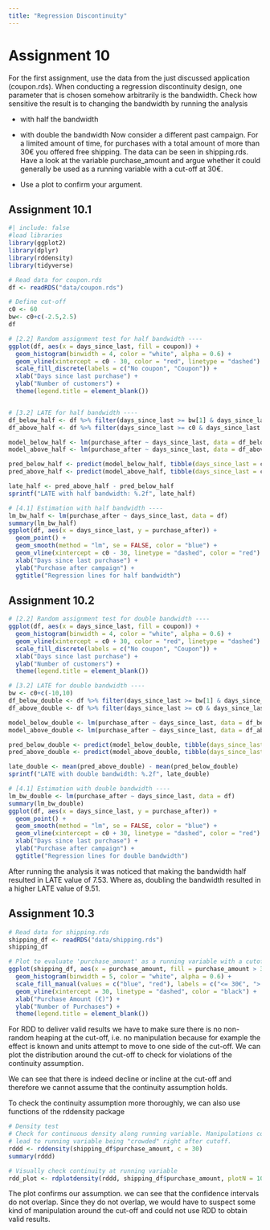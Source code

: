 ```yaml
---
title: "Regression Discontinuity"
---
```



# Assignment 10

For the first assignment, use the data from the just discussed application (coupon.rds). When conducting a regression discontinuity design, one parameter that is chosen somehow arbitrarily is the bandwidth. Check how sensitive the result is to changing the bandwidth by running the analysis

  * with half the bandwidth
  * with double the bandwidth
Now consider a different past campaign. For a limited amount of time, for purchases with a total amount of more than 30€ you offered free shipping. The data can be seen in shipping.rds. Have a look at the variable purchase_amount and argue whether it could generally be used as a running variable with a cut-off at 30€.

  * Use a plot to confirm your argument.

## Assignment 10.1
```r
#| include: false
#load libraries
library(ggplot2)
library(dplyr)
library(rddensity)
library(tidyverse)
```

```r
# Read data for coupon.rds
df <- readRDS("data/coupon.rds")

# Define cut-off
c0 <- 60
bw<- c0+c(-2.5,2.5)
df

# [2.2] Random assignment test for half bandwidth ----
ggplot(df, aes(x = days_since_last, fill = coupon)) +
  geom_histogram(binwidth = 4, color = "white", alpha = 0.6) +
  geom_vline(xintercept = c0 - 30, color = "red", linetype = "dashed") + # Half bandwidth
  scale_fill_discrete(labels = c("No coupon", "Coupon")) +
  xlab("Days since last purchase") +
  ylab("Number of customers") +
  theme(legend.title = element_blank())


# [3.2] LATE for half bandwidth ----
df_below_half <- df %>% filter(days_since_last >= bw[1] & days_since_last < c0)
df_above_half <- df %>% filter(days_since_last >= c0 & days_since_last <= bw[2])

model_below_half <- lm(purchase_after ~ days_since_last, data = df_below_half)
model_above_half <- lm(purchase_after ~ days_since_last, data = df_above_half)

pred_below_half <- predict(model_below_half, tibble(days_since_last = c0))
pred_above_half <- predict(model_above_half, tibble(days_since_last = c0))

late_half <- pred_above_half - pred_below_half
sprintf("LATE with half bandwidth: %.2f", late_half)

# [4.1] Estimation with half bandwidth ----
lm_bw_half <- lm(purchase_after ~ days_since_last, data = df)
summary(lm_bw_half)
ggplot(df, aes(x = days_since_last, y = purchase_after)) +
  geom_point() +
  geom_smooth(method = "lm", se = FALSE, color = "blue") +
  geom_vline(xintercept = c0 - 30, linetype = "dashed", color = "red") + # Half bandwidth
  xlab("Days since last purchase") +
  ylab("Purchase after campaign") +
  ggtitle("Regression lines for half bandwidth")

```
## Assignment 10.2
```r
# [2.2] Random assignment test for double bandwidth ----
ggplot(df, aes(x = days_since_last, fill = coupon)) +
  geom_histogram(binwidth = 4, color = "white", alpha = 0.6) +
  geom_vline(xintercept = c0 + 30, color = "red", linetype = "dashed") + # Double bandwidth
  scale_fill_discrete(labels = c("No coupon", "Coupon")) +
  xlab("Days since last purchase") +
  ylab("Number of customers") +
  theme(legend.title = element_blank())

# [3.2] LATE for double bandwidth ----
bw <- c0+c(-10,10)
df_below_double <- df %>% filter(days_since_last >= bw[1] & days_since_last < c0)
df_above_double <- df %>% filter(days_since_last >= c0 & days_since_last <= bw[2])

model_below_double <- lm(purchase_after ~ days_since_last, data = df_below_double)
model_above_double <- lm(purchase_after ~ days_since_last, data = df_above_double)

pred_below_double <- predict(model_below_double, tibble(days_since_last = c0))
pred_above_double <- predict(model_above_double, tibble(days_since_last = c0))

late_double <- mean(pred_above_double) - mean(pred_below_double)
sprintf("LATE with double bandwidth: %.2f", late_double)

# [4.1] Estimation with double bandwidth ----
lm_bw_double <- lm(purchase_after ~ days_since_last, data = df)
summary(lm_bw_double)
ggplot(df, aes(x = days_since_last, y = purchase_after)) +
  geom_point() +
  geom_smooth(method = "lm", se = FALSE, color = "blue") +
  geom_vline(xintercept = c0 + 30, linetype = "dashed", color = "red") + # Double bandwidth
  xlab("Days since last purchase") +
  ylab("Purchase after campaign") +
  ggtitle("Regression lines for double bandwidth")

```
After running the analysis it was noticed that making the bandwidth half resulted in LATE value of 7.53. Where as, doubling the bandwidth resulted in a higher LATE value of 9.51.

## Assignment 10.3

```r
# Read data for shipping.rds
shipping_df <- readRDS("data/shipping.rds")
shipping_df

# Plot to evaluate 'purchase_amount' as a running variable with a cutoff at 30€
ggplot(shipping_df, aes(x = purchase_amount, fill = purchase_amount > 30)) +
  geom_histogram(binwidth = 5, color = "white", alpha = 0.6) +
  scale_fill_manual(values = c("blue", "red"), labels = c("<= 30€", "> 30€")) +
  geom_vline(xintercept = 30, linetype = "dashed", color = "black") +
  xlab("Purchase Amount (€)") +
  ylab("Number of Purchases") +
  theme(legend.title = element_blank())
```
For RDD to deliver valid results we have to make sure there is no non-random heaping at the cut-off, i.e. no manipulation because for example the effect is known and units attempt to move to one side of the cut-off. We can plot the distribution around the cut-off to check for violations of the continuity assumption.

We can see that there is indeed decline or incline at the cut-off and therefore we cannot assume that the continuity assumption holds.

To check the continuity assumption more thoroughly, we can also use functions of the rddensity package

```r
# Density test
# Check for continuous density along running variable. Manipulations could 
# lead to running variable being "crowded" right after cutoff.
rddd <- rddensity(shipping_df$purchase_amount, c = 30)
summary(rddd)

# Visually check continuity at running variable
rdd_plot <- rdplotdensity(rddd, shipping_df$purchase_amount, plotN = 100)
```
The plot confirms our assumption. we can see that the confidence intervals do not overlap. Since they do not overlap, we would have to suspect some kind of manipulation around the cut-off and could not use RDD to obtain valid results.
